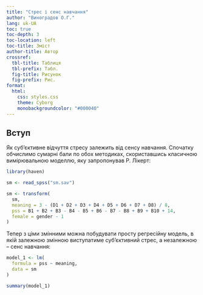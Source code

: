 ```yaml
---
title: "Стрес і сенс навчання"
author: "Виноградов О.Г."
lang: uk-UA
toc: true
toc-depth: 3
toc-location: left
toc-title: Зміст
author-title: Автор
crossref:
  tbl-title: Таблиця
  tbl-prefix: Табл.
  fig-title: Рисунок
  fig-prefix: Рис.
format:
  html:
    css: styles.css
    theme: Cyborg
    monobackgroundcolor: "#000040"
---
```


## Вступ

Як суб'єктивне відчуття стресу залежить від сенсу навчання. Спочатку обчислимо сумарні бали по обох методиках, скориставшись класичною вимірювальною моделлю, яку запропонував Р. Лікерт:

```r
library(haven)

sm <- read_spss("sm.sav")

sm <- transform(
  sm,
  meaning = 3 - (D1 + D2 + D3 + D4 + D5 + D6 + D7 + D8) / 8,
  pss = B1 + B2 + B3 - B4 - B5 + B6 - B7 - B8 + B9 + B10 + 14,
  female = gender - 1
)
```

Тепер з ціми змінними можна побудувати просту регресійну модель, в якій залежною змінною виступатиме суб'єктивний стрес, а незалежною -- сенс навчання:

```r
model_1 <- lm(
  formula = pss ~ meaning,
  data = sm
)

summary(model_1)
```

